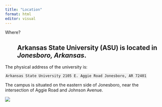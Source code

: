 ```yaml
---
title: "Location"
format: html
editor: visual
---
```


Where?

:   ## Arkansas State University (ASU) is located in ***Jonesboro, Arkansas***.

The physical address of the university is:

`Arkansas State University 2105 E. Aggie Road Jonesboro, AR 72401`{style="padding: 0px 1px; border-width: 1px; border-style: solid; border-color: rgb(230, 230, 230) !important; border-image: initial; background-color: rgb(243, 243, 243) !important; font-family: Monaco, monospace !important; font-size: 9pt !important;"}

The campus is situated on the eastern side of Jonesboro, near the intersection of Aggie Road and Johnson Avenue.

![](downtown.jpg)
